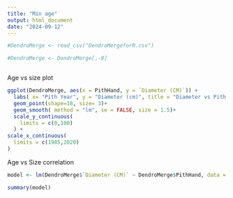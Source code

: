 ```yaml
---
title: "Min age"
output: html_document
date: "2024-09-12"
---
```



```r
#DendroMerge <- read_csv("DendroMergeforR.csv")

#DendroMerge <- DendroMerge[,-8]



```




Age vs size plot
```r
ggplot(DendroMerge, aes(x = PithHand, y = `Diameter (CM)`)) +
  labs( x= "Pith Year", y = "Diameter (cm)", title = "Diameter vs Pith Date") +
  geom_point(shape=18, size= 3)+
  geom_smooth( method = "lm", se = FALSE, size = 1.5)+
  scale_y_continuous(
    limits = c(0,100)
  ) +
scale_x_continuous(
  limits = c(1985,2020)
)
```


Age vs Size correlation
```r
model <- lm(DendroMerge$`Diameter (CM)` ~ DendroMerge$PithHand, data = DendroMerge)

summary(model)


```


```r

```










